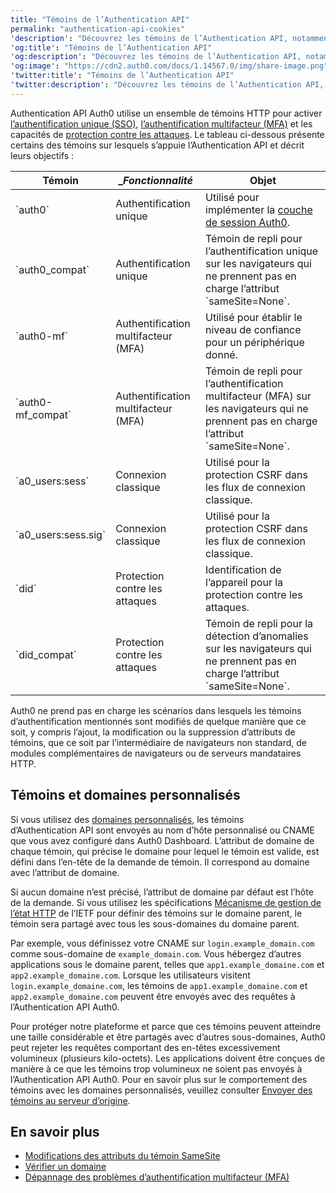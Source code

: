 ---
title: "Témoins de l’Authentication API"
permalink: "authentication-api-cookies"
'description': "Découvrez les témoins de l’Authentication API, notamment ce qu’ils sont, à quoi ils servent et comment il faut les traiter."
'og:title': "Témoins de l’Authentication API"
'og:description': "Découvrez les témoins de l’Authentication API, notamment ce qu’ils sont, à quoi ils servent et comment il faut les traiter."
'og:image': "https://cdn2.auth0.com/docs/1.14567.0/img/share-image.png"
'twitter:title': "Témoins de l’Authentication API"
'twitter:description': "Découvrez les témoins de l’Authentication API, notamment ce qu’ils sont, à quoi ils servent et comment il faut les traiter."
---

Authentication API Auth0 utilise un ensemble de témoins HTTP pour activer [l’authentification unique (SSO)](/docs/fr-ca/authenticate/single-sign-on), [l’authentification multifacteur (MFA)](/docs/fr-ca/secure/multi-factor-authentication) et les capacités de [protection contre les attaques](/docs/fr-ca/secure/attack-protection). Le tableau ci-dessous présente certains des témoins sur lesquels s’appuie l’Authentication API et décrit leurs objectifs :

<table class="table"><thead>
<tr>
<th><strong>Témoin</strong></th>
<th>_<em>Fonctionnalité</em></th>
<th><strong>Objet</strong></th>
</tr>
</thead>
<tbody>
<tr>
<td>`auth0`</td>
<td>Authentification unique</td>
<td>Utilisé pour implémenter la <a href="/docs/docs/fr-ca/manage-users/sessions/session-layers">couche de session Auth0</a>.</td>
</tr>
<tr>
<td>`auth0_compat`</td>
<td>Authentification unique</td>
<td>Témoin de repli pour l’authentification unique sur les navigateurs qui ne prennent pas en charge l’attribut `sameSite=None`.</td>
</tr>
<tr>
<td>`auth0-mf`</td>
<td>Authentification multifacteur (MFA)</td>
<td>Utilisé pour établir le niveau de confiance pour un périphérique donné.</td>
</tr>
<tr>
<td>`auth0-mf_compat`</td>
<td>Authentification multifacteur (MFA)</td>
<td>Témoin de repli pour l’authentification multifacteur (MFA) sur les navigateurs qui ne prennent pas en charge l’attribut `sameSite=None`.</td>
</tr>
<tr>
<td>`a0_users:sess`</td>
<td>Connexion classique</td>
<td>Utilisé pour la protection CSRF dans les flux de connexion classique.</td>
</tr>
<tr>
<td>`a0_users:sess.sig`</td>
<td>Connexion classique</td>
<td>Utilisé pour la protection CSRF dans les flux de connexion classique.</td>
</tr>
<tr>
<td>`did`</td>
<td>Protection contre les attaques</td>
<td>Identification de l’appareil pour la protection contre les attaques.</td>
</tr>
<tr>
<td>`did_compat`</td>
<td>Protection contre les attaques</td>
<td>Témoin de repli pour la détection d’anomalies sur les navigateurs qui ne prennent pas en charge l’attribut `sameSite=None`.</td>
</tr>
</tbody>
</table>

<Warning>

Auth0 ne prend pas en charge les scénarios dans lesquels les témoins d’authentification mentionnés sont modifiés de quelque manière que ce soit, y compris l’ajout, la modification ou la suppression d’attributs de témoins, que ce soit par l’intermédiaire de navigateurs non standard, de modules complémentaires de navigateurs ou de serveurs mandataires HTTP.

</Warning>

## Témoins et domaines personnalisés

Si vous utilisez des [domaines personnalisés](/docs/fr-ca/customize/custom-domains), les témoins d’Authentication API sont envoyés au nom d’hôte personnalisé ou CNAME que vous avez configuré dans Auth0 Dashboard. L’attribut de domaine de chaque témoin, qui précise le domaine pour lequel le témoin est valide, est défini dans l’en-tête de la demande de témoin. Il correspond au domaine avec l’attribut de domaine.

Si aucun domaine n’est précisé, l’attribut de domaine par défaut est l’hôte de la demande. Si vous utilisez les spécifications [Mécanisme de gestion de l’état HTTP](https://datatracker.ietf.org/doc/html/rfc2109#section-2) de l’IETF pour définir des témoins sur le domaine parent, le témoin sera partagé avec tous les sous-domaines du domaine parent.

Par exemple, vous définissez votre CNAME sur `login.example_domain.com` comme sous-domaine de `example_domain.com`. Vous hébergez d’autres applications sous le domaine parent, telles que `app1.example_domaine.com` et `app2.example_domaine.com`. Lorsque les utilisateurs visitent `login.example_domaine.com`, les témoins de `app1.example_domaine.com` et `app2.example_domaine.com` peuvent être envoyés avec des requêtes à l’Authentication API Auth0.

Pour protéger notre plateforme et parce que ces témoins peuvent atteindre une taille considérable et être partagés avec d’autres sous-domaines, Auth0 peut rejeter les requêtes comportant des en-têtes excessivement volumineux (plusieurs kilo-octets). Les applications doivent être conçues de manière à ce que les témoins trop volumineux ne soient pas envoyés à l’Authentication API Auth0. Pour en savoir plus sur le comportement des témoins avec les domaines personnalisés, veuillez consulter [Envoyer des témoins au serveur d’origine](https://datatracker.ietf.org/doc/html/rfc2109#section-4.3.4).

## En savoir plus

* [Modifications des attributs du témoin SameSite](/docs/fr-ca/manage-users/cookies/samesite-cookie-attribute-changes)
* [Vérifier un domaine](/docs/fr-ca/troubleshoot/basic-issues/verify-domain)
* [Dépannage des problèmes d’authentification multifacteur (MFA)](/docs/fr-ca/troubleshoot/authentication-issues/troubleshoot-mfa-issues)
